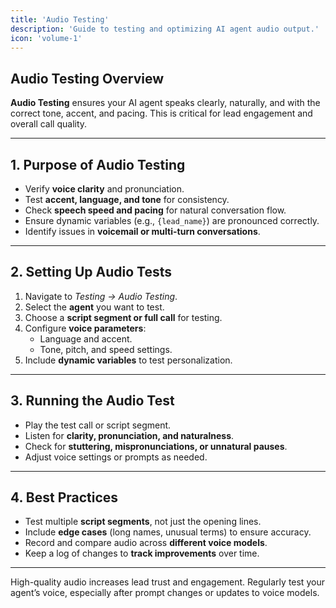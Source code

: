 ```yaml
---
title: 'Audio Testing'
description: 'Guide to testing and optimizing AI agent audio output.'
icon: 'volume-1'
---
```


## Audio Testing Overview  
**Audio Testing** ensures your AI agent speaks clearly, naturally, and with the correct tone, accent, and pacing. This is critical for lead engagement and overall call quality.

---

## 1. Purpose of Audio Testing  
- Verify **voice clarity** and pronunciation.  
- Test **accent, language, and tone** for consistency.  
- Check **speech speed and pacing** for natural conversation flow.  
- Ensure dynamic variables (e.g., `{lead_name}`) are pronounced correctly.  
- Identify issues in **voicemail or multi-turn conversations**.  

---

## 2. Setting Up Audio Tests  
1. Navigate to *Testing → Audio Testing*.  
2. Select the **agent** you want to test.  
3. Choose a **script segment or full call** for testing.  
4. Configure **voice parameters**:  
   - Language and accent.  
   - Tone, pitch, and speed settings.  
5. Include **dynamic variables** to test personalization.  

---

## 3. Running the Audio Test  
- Play the test call or script segment.  
- Listen for **clarity, pronunciation, and naturalness**.  
- Check for **stuttering, mispronunciations, or unnatural pauses**.  
- Adjust voice settings or prompts as needed.  

---

## 4. Best Practices  
- Test multiple **script segments**, not just the opening lines.  
- Include **edge cases** (long names, unusual terms) to ensure accuracy.  
- Record and compare audio across **different voice models**.  
- Keep a log of changes to **track improvements** over time.  

---

<Tip>  
High-quality audio increases lead trust and engagement. Regularly test your agent’s voice, especially after prompt changes or updates to voice models.
</Tip>
